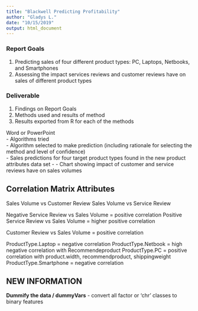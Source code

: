```yaml
---
title: "Blackwell Predicting Profitability"
author: "Gladys L."
date: "10/15/2019"
output: html_document
---
```


### Report Goals
1. Predicting sales of four different product types: PC, Laptops, Netbooks, and Smartphones  
2. Assessing the impact services reviews and customer reviews have on sales of different product types  

### Deliverable
1. Findings on Report Goals
2. Methods used and results of method
3. Results exported from R for each of the methods

Word or PowerPoint  
- Algorithms tried  
- Algorithm selected to make prediction (including rationale for selecting the method and level of confidence)  
- Sales predictions for four target product types found in the new product attributes data set  -
- Chart showing impact of customer and service reviews have on sales volumes  

## Correlation Matrix Attributes
Sales Volume vs Customer Review
Sales Volume vs Service Review

Negative Service Review vs Sales Volume = positive correlation
Positive Service Review vs Sales Volume = higher positive correlation

Customer Review vs Sales Volume = positive correlation

ProductType.Laptop = negative correlation
ProductType.Netbook = high negative correlation with Recommendeproduct
ProductType.PC = positive correlation with product.width, recommendproduct, shippingweight
ProductType.Smartphone = negative correlation

## NEW INFORMATION
**Dummify the data / dummyVars** - convert all factor or 'chr' classes to binary features
